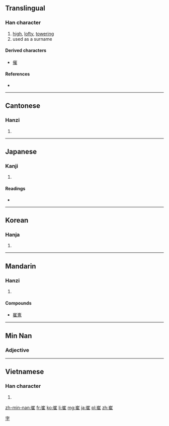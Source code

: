 ==Translingual==

===Han character===
{{Han char|rn=46|rad=山|as=08|sn=11|four=2221<sub>4</sub>|canj=山人土 (UOG)}}

# [[high]], [[lofty]], [[towering]]
# used as a surname

====Derived characters====
* [[催]]

====References====
* {{Han ref|kx=0314.060|dkj=08178|dj=0614.230|hdz=10780.170|uh=5D14|ud=23828|bh=B15A|bd=45402}}

----

==Cantonese==

===Hanzi===
{{yue-hanzi|jyut=|y=cheui1}}

# {{defn|lang=yue|sort=山08}}

----

==Japanese==

===Kanji===
{{ja-kanji|grade=|rs=山08}}

# {{defn|lang=ja|sort=山08}}

====Readings====
* {{ja-readings|on=[[さい]] (sai), [[すい]] (sui), [[せ]] (se)|kun=[[まじわる]] (majiwaru)}}

----

==Korean==

===Hanja===
{{ko-hanja|hangeul=최|rv=choi|mr=ch'oi|y=choe}}

# {{defn|lang=ko|sort=山08}}

----

==Mandarin==

===Hanzi===
{{cmn-hanzi|pin=[[cuī]] ([[cui1]])|wg=ts'ui<sup>1</sup>}}

# {{defn|lang=cmn|sort=山08}}

====Compounds====
* [[崔嵬]]

----

==Min Nan==

===Adjective===
{{nan-adj|ts|poj=chhui|pojt=chhui1|rs=chhui1}}

----

==Vietnamese==

===Han character===
{{vi-hantu|[[thôi]], [[thoi]], [[thòi]]|rs=山08}}

# {{defn|lang=vi|sort=山08}}

[[Category:Chinese surnames|字]]

[[zh-min-nan:崔]]
[[fr:崔]]
[[ko:崔]]
[[li:崔]]
[[mg:崔]]
[[ja:崔]]
[[pl:崔]]
[[zh:崔]]